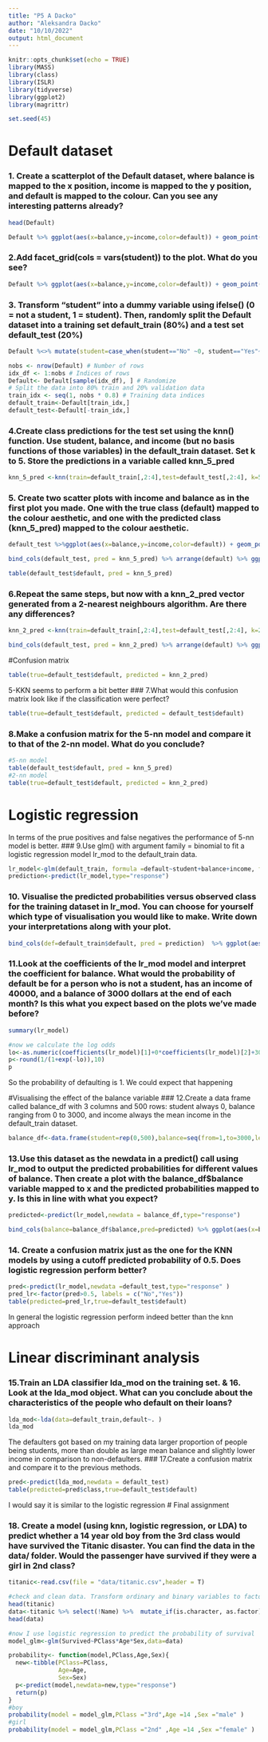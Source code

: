 ```yaml
---
title: "P5 A Dacko"
author: "Aleksandra Dacko"
date: "10/10/2022"
output: html_document
---
```


```r
knitr::opts_chunk$set(echo = TRUE)
library(MASS)
library(class)
library(ISLR)
library(tidyverse)
library(ggplot2)
library(magrittr)
```

```r
set.seed(45)
```
# Default dataset

### 1. Create a scatterplot of the Default dataset, where balance is mapped to the x position, income is mapped to the y position, and default is mapped to the colour. Can you see any interesting patterns already?
```r
head(Default)
```
```r
Default %>% ggplot(aes(x=balance,y=income,color=default)) + geom_point()
```
### 2.Add facet_grid(cols = vars(student)) to the plot. What do you see?
```r
Default %>% ggplot(aes(x=balance,y=income,color=default)) + geom_point()+facet_grid(cols=vars(Default$student))
```
### 3. Transform “student” into a dummy variable using ifelse() (0 = not a student, 1 = student). Then, randomly split the Default dataset into a training set default_train (80%) and a test set default_test (20%)
```r
Default %<>% mutate(student=case_when(student=="No" ~0, student=="Yes"~1))
```

```r
nobs <- nrow(Default) # Number of rows
idx_df <- 1:nobs # Indices of rows
Default<- Default[sample(idx_df), ] # Randomize
# Split the data into 80% train and 20% validation data
train_idx <- seq(1, nobs * 0.8) # Training data indices
default_train<-Default[train_idx,]
default_test<-Default[-train_idx,] 
```


### 4.Create class predictions for the test set using the knn() function. Use student, balance, and income (but no basis functions of those variables) in the default_train dataset. Set k to 5. Store the predictions in a variable called knn_5_pred

```r
knn_5_pred <-knn(train=default_train[,2:4],test=default_test[,2:4], k=5,cl=as.factor(default_train[,1]))
```
### 5. Create two scatter plots with income and balance as in the first plot you made. One with the true class (default) mapped to the colour aesthetic, and one with the predicted class (knn_5_pred) mapped to the colour aesthetic.
```r
default_test %>%ggplot(aes(x=balance,y=income,color=default)) + geom_point()
```

```r
bind_cols(default_test, pred = knn_5_pred) %>% arrange(default) %>% ggplot(aes(x=balance,y=income,color=pred)) + geom_point()
```

```r
table(default_test$default, pred = knn_5_pred)
```
### 6.Repeat the same steps, but now with a knn_2_pred vector generated from a 2-nearest neighbours algorithm. Are there any differences?
```r
knn_2_pred <-knn(train=default_train[,2:4],test=default_test[,2:4], k=2, cl=as.factor(default_train[,1]))
```


```r
bind_cols(default_test, pred = knn_2_pred) %>% arrange(default) %>% ggplot(aes(x=balance,y=income,color=pred)) + geom_point()
```
#Confusion matrix
```r
table(true=default_test$default, predicted = knn_2_pred)
```
5-KKN seems to perform a bit better 
### 7.What would this confusion matrix look like if the classification were perfect?
```r
table(true=default_test$default, predicted = default_test$default)

```
### 8.Make a confusion matrix for the 5-nn model and compare it to that of the 2-nn model. What do you conclude?
```r
#5-nn model
table(default_test$default, pred = knn_5_pred)
#2-nn model
table(true=default_test$default, predicted = knn_2_pred)
```
# Logistic regression
In terms of the prue positives and false negatives the performance of 5-nn model is better.
### 9.Use glm() with argument family = binomial to fit a logistic regression model lr_mod to the default_train data.
```r
lr_model<-glm(default_train, formula =default~student+balance+income, family = binomial )
prediction<-predict(lr_model,type="response")
```
### 10. Visualise the predicted probabilities versus observed class for the training dataset in lr_mod. You can choose for yourself which type of visualisation you would like to make. Write down your interpretations along with your plot.

```r
bind_cols(def=default_train$default, pred = prediction)  %>% ggplot(aes(x=def,y=pred, color=def)) + geom_point(position = position_jitter(width = 0.2), alpha = .3)
```


### 11.Look at the coefficients of the lr_mod model and interpret the coefficient for balance. What would the probability of default be for a person who is not a student, has an income of 40000, and a balance of 3000 dollars at the end of each month? Is this what you expect based on the plots we’ve made before?
```r
summary(lr_model)
```
```r

#now we calculate the log odds 
lo<-as.numeric(coefficients(lr_model)[1]+0*coefficients(lr_model)[2]+3000+coefficients(lr_model)[3]+ 4000*coef(lr_model)[4])
p<-round(1/(1+exp(-lo)),10)
p
```
So the probability of defaulting is 1. We could expect that happening 


#Visualising the effect of the balance variable
### 12.Create a data frame called balance_df with 3 columns and 500 rows: student always 0, balance ranging from 0 to 3000, and income always the mean income in the default_train dataset.

```r
balance_df<-data.frame(student=rep(0,500),balance=seq(from=1,to=3000,length.out=500),income=rep(mean(default_train$income),500))

```

### 13.Use this dataset as the newdata in a predict() call using lr_mod to output the predicted probabilities for different values of balance. Then create a plot with the balance_df$balance variable mapped to x and the predicted probabilities mapped to y. Is this in line with what you expect?
```r
predicted<-predict(lr_model,newdata = balance_df,type="response")

bind_cols(balance=balance_df$balance,pred=predicted) %>% ggplot(aes(x=balance,y=pred))+geom_line(col="pink",size=2)+theme_minimal()
```


### 14. Create a confusion matrix just as the one for the KNN models by using a cutoff predicted probability of 0.5. Does logistic regression perform better?
```r
pred<-predict(lr_model,newdata =default_test,type="response" )
pred_lr<-factor(pred>0.5, labels = c("No","Yes"))
table(predicted=pred_lr,true=default_test$default)
```
In general the logistic regression perform indeed better than the knn approach 

# Linear discriminant analysis

### 15.Train an LDA classifier lda_mod on the training set. &  16. Look at the lda_mod object. What can you conclude about the characteristics of the people who default on their loans?
```r
lda_mod<-lda(data=default_train,default~. )
lda_mod
```

The defaulters got based on my training data larger proportion of people being students, more than double as large mean balance and slightly lower income in comparison to non-defaulters. 
### 17.Create a confusion matrix and compare it to the previous methods.
```r
pred<-predict(lda_mod,newdata = default_test)
table(predicted=pred$class,true=default_test$default)
```
I would say it is similar to the logistic regression 
# Final assignment

### 18. Create a model (using knn, logistic regression, or LDA) to predict whether a 14 year old boy from the 3rd class would have survived the Titanic disaster. You can find the data in the data/ folder. Would the passenger have survived if they were a girl in 2nd class?
```r
titanic<-read.csv(file = "data/titanic.csv",header = T)
```

```r
#check and clean data. Transform ordinary and binary variables to factors. Make female the reference category
head(titanic)
data<-titanic %>% select(!Name) %>%  mutate_if(is.character, as.factor)
head(data)
```

```r
#now I use logistic regression to predict the probability of survival
model_glm<-glm(Survived~PClass*Age*Sex,data=data)

probability<- function(model,PClass,Age,Sex){
  new<-tibble(PClass=PClass,
              Age=Age,
              Sex=Sex)
  p<-predict(model,newdata=new,type="response")
  return(p)
}
#boy
probability(model = model_glm,PClass ="3rd",Age =14 ,Sex ="male" )
#girl
probability(model = model_glm,PClass ="2nd" ,Age =14 ,Sex ="female" )

```

